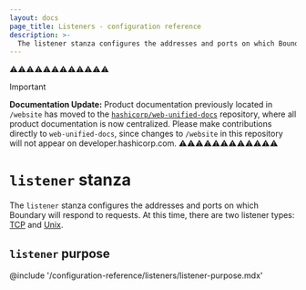 ```yaml
---
layout: docs
page_title: Listeners - configuration reference
description: >-
  The listener stanza configures the addresses and ports on which Boundary will respond to requests.
---
```


⚠️⚠️⚠️⚠️⚠️⚠️⚠️⚠️⚠️⚠️⚠️⚠️
> [!IMPORTANT]  
> **Documentation Update:** Product documentation previously located in `/website` has moved to the [`hashicorp/web-unified-docs`](https://github.com/hashicorp/web-unified-docs) repository, where all product documentation is now centralized. Please make contributions directly to `web-unified-docs`, since changes to `/website` in this repository will not appear on developer.hashicorp.com.
⚠️⚠️⚠️⚠️⚠️⚠️⚠️⚠️⚠️⚠️⚠️⚠️

# `listener` stanza

The `listener` stanza configures the addresses and ports on which Boundary will
respond to requests. At this time, there are two listener types:
[TCP](/boundary/docs/configuration/listeners/tcp-listeners) and [Unix](/boundary/docs/configuration/listeners/unix-listeners).


## `listener` purpose

@include '/configuration-reference/listeners/listener-purpose.mdx'